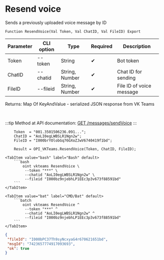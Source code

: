 ﻿---
sidebar_position: 7
---


# Resend voice
 Sends a previously uploaded voice message by ID



`Function ResendVoice(Val Token, Val ChatID, Val FileID) Export`

  | Parameter | CLI option | Type | Required | Description |
  |-|-|-|-|-|
  | Token | --token | String | &#x2714; | Bot token |
  | ChatID | --chatid | String, Number | &#x2714; | Chat ID for sending |
  | FileID | --fileid | String, Number | &#x2714; | File ID of voice message |

  
  Returns:  Map Of KeyAndValue - serialized JSON response from VK Teams

<br/>

:::tip
Method at API documentation: [GET /messages/sendVoice](https://teams.vk.com/botapi/#/messages/get_messages_sendVoice)
:::
<br/>


```bsl title="1C:Enterprise/OneScript code example"
    Token  = "001.3501506236.091...";
    ChatID = "AoLI0egLWBSLR1Ngn2w";
    FileID = "I000brYOlobGq76GXoZJwV6740419f1bd";

    Result = OPI_VKTeams.ResendVoice(Token, ChatID, FileID);
```
 

 <Tabs>
  
    <TabItem value="bash" label="Bash" default>
        ```bash
            oint vkteams ResendVoice \
             --token "***" \
             --chatid "AoLI0egLWBSLR1Ngn2w" \
             --fileid "I000bz9njebhLP1EEc3p3v673f88591bd"
        ```
    </TabItem>
  
    <TabItem value="bat" label="CMD/Bat" default>
        ```batch
            oint vkteams ResendVoice ^
             --token "***" ^
             --chatid "AoLI0egLWBSLR1Ngn2w" ^
             --fileid "I000bz9njebhLP1EEc3p3v673f88591bd"
        ```
    </TabItem>
</Tabs>


```json title="Result"
{
 "fileId": "I000bPC37Th9syNcxyaG4r670621651bd",
 "msgId": "7423657774917093693",
 "ok": true
}
```
